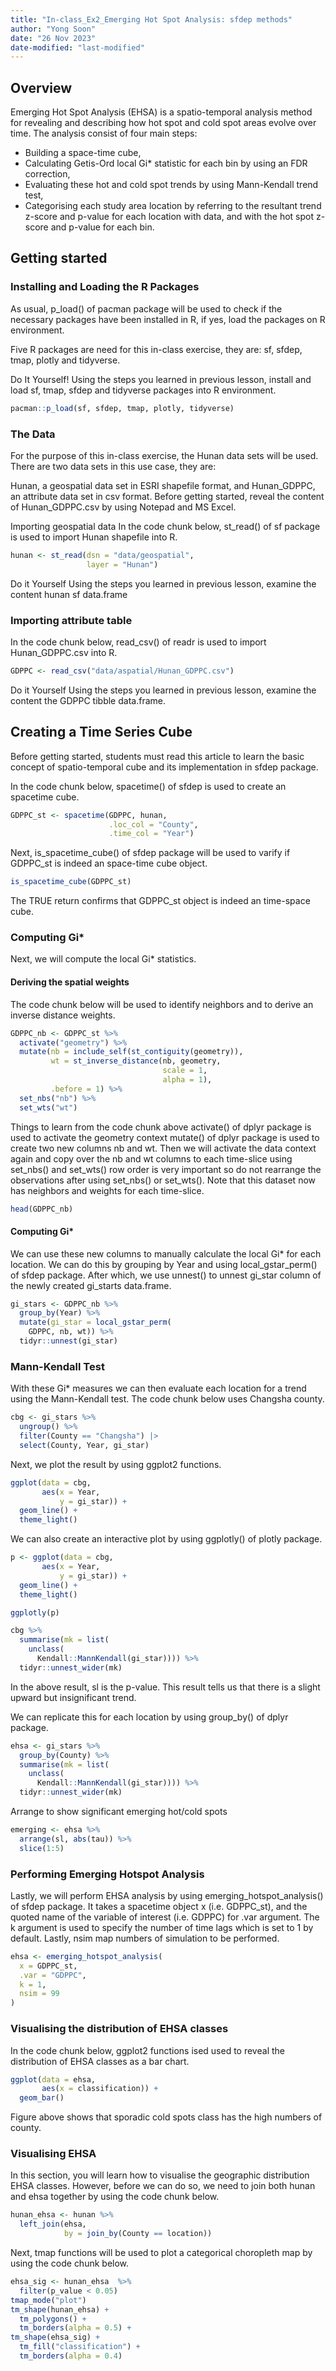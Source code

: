 ```yaml
---
title: "In-class_Ex2_Emerging Hot Spot Analysis: sfdep methods"
author: "Yong Soon"
date: "26 Nov 2023"
date-modified: "last-modified"
---
```


## Overview
Emerging Hot Spot Analysis (EHSA) is a spatio-temporal analysis method for revealing and describing how hot spot and cold spot areas evolve over time. The analysis consist of four main steps:

- Building a space-time cube,
- Calculating Getis-Ord local Gi* statistic for each bin by using an FDR correction,
- Evaluating these hot and cold spot trends by using Mann-Kendall trend test,
- Categorising each study area location by referring to the resultant trend z-score and p-value for each location with data, and with the hot spot z-score and p-value for each bin.


## Getting started

### Installing and Loading the R Packages
As usual, p_load() of pacman package will be used to check if the necessary packages have been installed in R, if yes, load the packages on R environment.

Five R packages are need for this in-class exercise, they are: sf, sfdep, tmap, plotly and tidyverse.

Do It Yourself!
Using the steps you learned in previous lesson, install and load sf, tmap, sfdep and tidyverse packages into R environment.

```r
pacman::p_load(sf, sfdep, tmap, plotly, tidyverse)
```


### The Data
For the purpose of this in-class exercise, the Hunan data sets will be used. There are two data sets in this use case, they are:

Hunan, a geospatial data set in ESRI shapefile format, and
Hunan_GDPPC, an attribute data set in csv format.
Before getting started, reveal the content of Hunan_GDPPC.csv by using Notepad and MS Excel.

Importing geospatial data
In the code chunk below, st_read() of sf package is used to import Hunan shapefile into R.

```r
hunan <- st_read(dsn = "data/geospatial", 
                 layer = "Hunan")

```

Do it Yourself
Using the steps you learned in previous lesson, examine the content hunan sf data.frame

### Importing attribute table
In the code chunk below, read_csv() of readr is used to import Hunan_GDPPC.csv into R.

```r
GDPPC <- read_csv("data/aspatial/Hunan_GDPPC.csv")
```

Do it Yourself
Using the steps you learned in previous lesson, examine the content the GDPPC tibble data.frame.

## Creating a Time Series Cube
Before getting started, students must read this article to learn the basic concept of spatio-temporal cube and its implementation in sfdep package.

In the code chunk below, spacetime() of sfdep is used to create an spacetime cube.

```r
GDPPC_st <- spacetime(GDPPC, hunan,
                      .loc_col = "County",
                      .time_col = "Year")
```

Next, is_spacetime_cube() of sfdep package will be used to varify if GDPPC_st is indeed an space-time cube object.

```r
is_spacetime_cube(GDPPC_st)
```

The TRUE return confirms that GDPPC_st object is indeed an time-space cube.

### Computing Gi*
Next, we will compute the local Gi* statistics.

#### Deriving the spatial weights
The code chunk below will be used to identify neighbors and to derive an inverse distance weights.

```r
GDPPC_nb <- GDPPC_st %>%
  activate("geometry") %>%
  mutate(nb = include_self(st_contiguity(geometry)),
         wt = st_inverse_distance(nb, geometry,
                                  scale = 1,
                                  alpha = 1),
         .before = 1) %>%
  set_nbs("nb") %>%
  set_wts("wt")
```

Things to learn from the code chunk above
activate() of dplyr package is used to activate the geometry context
mutate() of dplyr package is used to create two new columns nb and wt.
Then we will activate the data context again and copy over the nb and wt columns to each time-slice using set_nbs() and set_wts()
row order is very important so do not rearrange the observations after using set_nbs() or set_wts().
Note that this dataset now has neighbors and weights for each time-slice.

```r
head(GDPPC_nb)
```

#### Computing Gi*
We can use these new columns to manually calculate the local Gi* for each location. We can do this by grouping by Year and using local_gstar_perm() of sfdep package. After which, we use unnest() to unnest gi_star column of the newly created gi_starts data.frame.

```r
gi_stars <- GDPPC_nb %>% 
  group_by(Year) %>% 
  mutate(gi_star = local_gstar_perm(
    GDPPC, nb, wt)) %>% 
  tidyr::unnest(gi_star)
```

### Mann-Kendall Test
With these Gi* measures we can then evaluate each location for a trend using the Mann-Kendall test. The code chunk below uses Changsha county.

```r
cbg <- gi_stars %>% 
  ungroup() %>% 
  filter(County == "Changsha") |> 
  select(County, Year, gi_star)
```
Next, we plot the result by using ggplot2 functions.

```r
ggplot(data = cbg, 
       aes(x = Year, 
           y = gi_star)) +
  geom_line() +
  theme_light()
```


We can also create an interactive plot by using ggplotly() of plotly package.

```r
p <- ggplot(data = cbg, 
       aes(x = Year, 
           y = gi_star)) +
  geom_line() +
  theme_light()

ggplotly(p)
```

```r
cbg %>%
  summarise(mk = list(
    unclass(
      Kendall::MannKendall(gi_star)))) %>% 
  tidyr::unnest_wider(mk)
```


In the above result, sl is the p-value. This result tells us that there is a slight upward but insignificant trend.

We can replicate this for each location by using group_by() of dplyr package.

```r
ehsa <- gi_stars %>%
  group_by(County) %>%
  summarise(mk = list(
    unclass(
      Kendall::MannKendall(gi_star)))) %>%
  tidyr::unnest_wider(mk)
```

Arrange to show significant emerging hot/cold spots
```r
emerging <- ehsa %>% 
  arrange(sl, abs(tau)) %>% 
  slice(1:5)
```

### Performing Emerging Hotspot Analysis
Lastly, we will perform EHSA analysis by using emerging_hotspot_analysis() of sfdep package. It takes a spacetime object x (i.e. GDPPC_st), and the quoted name of the variable of interest (i.e. GDPPC) for .var argument. The k argument is used to specify the number of time lags which is set to 1 by default. Lastly, nsim map numbers of simulation to be performed.

```r
ehsa <- emerging_hotspot_analysis(
  x = GDPPC_st, 
  .var = "GDPPC", 
  k = 1, 
  nsim = 99
)
```

### Visualising the distribution of EHSA classes

In the code chunk below, ggplot2 functions ised used to reveal the distribution of EHSA classes as a bar chart.

```r
ggplot(data = ehsa,
       aes(x = classification)) +
  geom_bar()
```


Figure above shows that sporadic cold spots class has the high numbers of county.

### Visualising EHSA
In this section, you will learn how to visualise the geographic distribution EHSA classes. However, before we can do so, we need to join both hunan and ehsa together by using the code chunk below.

```r
hunan_ehsa <- hunan %>%
  left_join(ehsa,
            by = join_by(County == location))
```

Next, tmap functions will be used to plot a categorical choropleth map by using the code chunk below.

```r
ehsa_sig <- hunan_ehsa  %>%
  filter(p_value < 0.05)
tmap_mode("plot")
tm_shape(hunan_ehsa) +
  tm_polygons() +
  tm_borders(alpha = 0.5) +
tm_shape(ehsa_sig) +
  tm_fill("classification") + 
  tm_borders(alpha = 0.4)
```